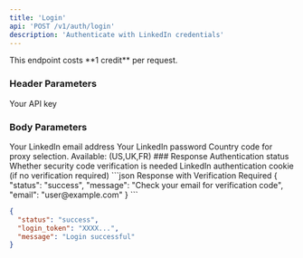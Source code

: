 ```yaml
---
title: 'Login'
api: 'POST /v1/auth/login'
description: 'Authenticate with LinkedIn credentials'
---
```


<Note>
  This endpoint costs **1 credit** per request.
</Note>

### Header Parameters

<ParamField header="x-api-key" name="x-api-key" type="string" required>
  Your API key
</ParamField>

### Body Parameters

<ParamField body="email" name="email" type="string" required>
  Your LinkedIn email address
</ParamField>

<ParamField body="password" name="password" type="string" required>
  Your LinkedIn password
</ParamField>

<ParamField body="country" name="country" type="string" default="FR">
  Country code for proxy selection. Available: (US,UK,FR)
</ParamField>
### Response

<ResponseField name="status" type="string">
  Authentication status
</ResponseField>

<ResponseField name="requires_verification" type="boolean">
  Whether security code verification is needed
</ResponseField>

<ResponseField name="cookie" type="string">
  LinkedIn authentication cookie (if no verification required)
</ResponseField>

<ResponseExample>
```json Response with Verification Required
{
  "status": "success",
  "message": "Check your email for verification code",
  "email": "user@example.com"
}
```

```json Response without Verification
{
  "status": "success",
  "login_token": "XXXX...",
  "message": "Login successful"
}
```
</ResponseExample>